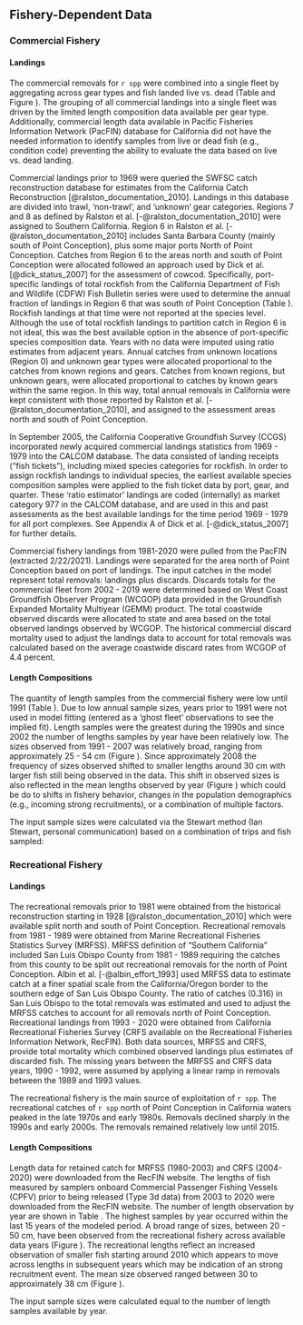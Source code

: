 ## Fishery-Dependent Data

### Commercial Fishery

#### Landings

The commercial removals for `r spp` were combined into a single fleet by aggregating across gear types and fish landed live vs. dead (Table \ref{tab:allcatches} and Figure \ref{fig:catch}). The grouping of all commercial landings into a single fleet was driven by the limited length composition data available per gear type.  Additionally, commercial length data available in Pacific Fisheries Information Network (PacFIN) database for California did not have the needed information to identify samples from live or dead fish (e.g., condition code) preventing the ability to evaluate the data based on live vs. dead landing.  

Commercial landings prior to 1969 were queried the SWFSC catch reconstruction database for estimates from the California Catch Reconstruction [@ralston_documentation_2010]. Landings in this database are divided into trawl, 'non-trawl', and 'unknown' gear categories. Regions 7 and 8 as defined by Ralston et al. [-@ralston_documentation_2010] were assigned to Southern California. Region 6 in Ralston et al. [-@ralston_documentation_2010] includes Santa Barbara County (mainly south of Point Conception), plus some major ports North of Point Conception. Catches from Region 6 to the areas north and south of Point Conception were allocated followed an approach used by Dick et al. [@dick_status_2007] for the assessment of cowcod. Specifically, port-specific landings of total rockfish from the California Department of Fish and Wildlife (CDFW) Fish Bulletin series were used to determine the annual fraction of landings in Region 6 that was south of Point Conception (Table \ref{tab:com-ratio}). Rockfish landings at that time were not reported at the species level. Although the use of total rockfish landings to partition catch in Region 6 is not ideal, this was the best available option in the absence of port-specific species composition data. Years with no data were imputed using ratio estimates from adjacent years. Annual catches from unknown locations (Region 0) and unknown gear types were allocated proportional to the catches from known regions and gears. Catches from known regions, but unknown gears, were allocated proportional to catches by known gears within the same region. In this way, total annual removals in California were kept consistent with those reported by Ralston et al. [-@ralston_documentation_2010], and assigned to the assessment areas north and south of Point Conception.

In September 2005, the California Cooperative Groundfish Survey (CCGS) incorporated newly acquired commercial landings statistics from 1969 - 1979 into the CALCOM database. The data consisted of landing receipts ("fish tickets"), including mixed species categories for rockfish. In order to assign rockfish landings to individual species, the earliest available species composition samples were applied to the fish ticket data by port, gear, and quarter. These 'ratio estimator' landings are coded (internally) as market category 977 in the CALCOM database, and are used in this and past assessments as the best available landings for the time period 1969 - 1979 for all port complexes.  See Appendix A of Dick et al. [-@dick_status_2007] for further details.
 
Commercial fishery landings from 1981-2020 were pulled from the PacFIN (extracted 2/22/2021). Landings were separated for the area north of Point Conception based on port of landings. The input catches in the model represent total removals: landings plus discards. Discards totals for the commercial fleet from 2002 - 2019 were determined based on West Coast Groundfish Observer Program (WCGOP) data provided in the Groundfish Expanded Mortality Multiyear (GEMM) product. The total coastwide observed discards were allocated to state and area based on the total observed landings observed by WCGOP. The historical commercial discard mortality used to adjust the landings data to account for total removals was calculated based on the average coastwide discard rates from WCGOP of 4.4 percent.

#### Length Compositions 

The quantity of length samples from the commercial fishery were low until 1991 (Table \ref{tab:com-len-samps}). Due to low annual sample sizes, years prior to 1991 were not used in model fitting (entered as a 'ghost fleet' observations to see the implied fit). Length samples were the greatest during the 1990s and since 2002 the number of lengths samples by year have been relatively low. The sizes observed from 1991 - 2007 was relatively broad, ranging from approximately 25 - 54 cm (Figure \ref{fig:com-len-data}).  Since approximately 2008 the frequency of sizes observed shifted to smaller lengths around 30 cm with larger fish still being observed in the data. This shift in observed sizes is also reflected in the mean lengths observed by year (Figure \ref{fig:mean-com-len-data}) which could be do to shifts in fishery behavior, changes in the population demographics (e.g., incoming strong recruitments), or a combination of multiple factors. 

The input sample sizes were calculated via the Stewart method (Ian Stewart, personal communication) based on a combination of trips and fish sampled:

\begin{centering}

Input effN = $N_{\text{trips}} + 0.138 * N_{\text{fish}}$ if $N_{\text{fish}}/N_{\text{trips}}$ is $<$ 44

Input effN = $7.06 * N_{\text{trips}}$ if $N_{\text{fish}}/N_{\text{trips}}$ is $\geq$ 44

\end{centering}


### Recreational Fishery

#### Landings

The recreational removals prior to 1981 were obtained from the historical reconstruction starting in 1928 [@ralston_documentation_2010] which were available split north and south of Point Conception. Recreational removals from 1981 - 1989 were obtained from Marine Recreational Fisheries Statistics Survey (MRFSS). MRFSS definition of "Southern California" included San Luis Obispo County from 1981 - 1989 requiring the catches from this county to be split out recreational removals for the north of Point Conception. Albin et al. [-@albin_effort_1993] used MRFSS data to estimate catch at a finer spatial scale from the California/Oregon border to the southern edge of San Luis Obispo County. The ratio of catches (0.316) in San Luis Obispo to the total removals was estimated and used to adjust the MRFSS catches to account for all removals north of Point Conception. Recreational landings from 1993 - 2020 were obtained from California Recreational Fisheries Survey (CRFS available on the Recreational Fisheries Information Network, RecFIN). Both data sources, MRFSS and CRFS, provide total mortality which combined observed landings plus estimates of discarded fish. The missing years between the MRFSS and CRFS data years, 1990 - 1992, were assumed by applying a linear ramp in removals between the 1989 and 1993 values. 

The recreational fishery is the main source of exploitation of `r spp`. The recreational catches of `r spp` north of Point Conception in California waters peaked in the late 1970s and early 1980s. Removals declined sharply in the 1990s and early 2000s.  The removals remained relatively low until 2015.  

#### Length Compositions

Length data for retained catch for MRFSS (1980-2003) and CRFS (2004-2020) were downloaded from the RecFIN website.  The lengths of fish measured by samplers onboard Commercial Passenger Fishing Vessels (CPFV) prior to being released (Type 3d data) from 2003 to 2020 were downloaded from the RecFIN website. The number of length observation by year are shown in Table \ref{tab:len-samps}. The highest samples by year occurred within the last 15 years of the modeled period. A broad range of sizes, between 20 - 50 cm, have been observed from the recreational fishery across available data years (Figure \ref{fig:rec-len-data}). The recreational lengths reflect an increased observation of smaller fish starting around 2010 which appears to move across lengths in subsequent years which may be indication of an strong recruitment event.  The mean size observed ranged between 30 to approximately 38 cm (Figure \ref{fig:mean-rec-len-data}).

The input sample sizes were calculated equal to the number of length samples available by year. 